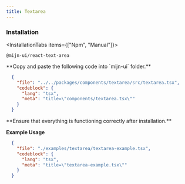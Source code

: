 ```yaml
---
title: Textarea
---
```



<ComponentPreview>
  <TextAreaExample />
</ComponentPreview>

### Installation

<InstallationTabs items={["Npm", "Manual"]}>
  <InstallationTabsContent value="Npm">
  ```package-install
  @mijn-ui/react-text-area
  ```
  </InstallationTabsContent>
  <InstallationTabsContent value="Manual">
  <Steps>
  <Step>
  **Copy and paste the following code into `mijn-ui` folder.**
 
  ```json doc-gen:file
    {
      "file": "../../packages/components/textarea/src/textarea.tsx",
      "codeblock": {
        "lang": "tsx",
        "meta": "title=\"components/textarea.tsx\""
      }
    }
  ```
  </Step>
  
  <Step>
  **Ensure that everything is functioning correctly after installation.**
  </Step>
</Steps>
</InstallationTabsContent>
</InstallationTabs>

**Example Usage**

```json doc-gen:file
  {
    "file": "./examples/textarea/textarea-example.tsx",
    "codeblock": {
      "lang": "tsx",
      "meta": "title=\"textarea-example.tsx\""
    }
  }
```

